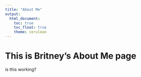 ```yaml
---
title: "About Me"
output: 
  html_document:
    toc: true
    toc_float: true
    theme: cerulean
---
```


# This is Britney's About Me page

is this working?